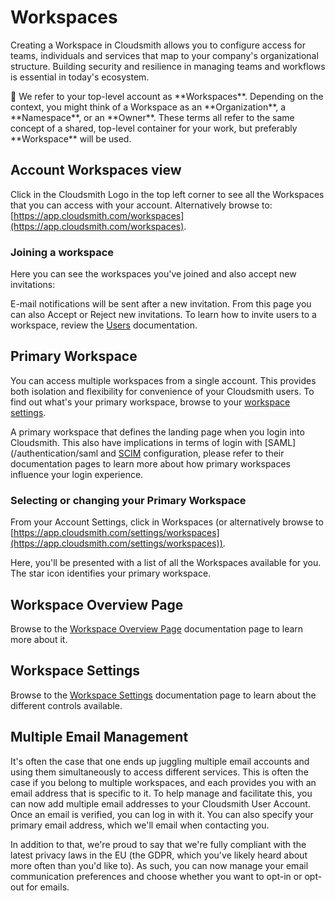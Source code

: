 

# Workspaces

Creating a Workspace in Cloudsmith allows you to configure access for teams, individuals and services that map to your company's organizational structure. Building security and resilience in managing teams and workflows is essential in today's ecosystem.

<Note>
📘 We refer to your top-level account as **Workspaces**. Depending on the context, you might think of a Workspace as an **Organization**, a **Namespace**, or an **Owner**. These terms all refer to the same concept of a shared, top-level container for your work, but preferably **Workspace** will be used.
</Note>

## Account Workspaces view

Click in the Cloudsmith Logo in the top left corner to see all the Workspaces that you can access with your account. Alternatively browse to: [https://app.cloudsmith.com/workspaces](https://app.cloudsmith.com/workspaces).

<BlockImage src={workspaces_list} alt=""></BlockImage>

### Joining a workspace

Here you can see the workspaces you've joined and also accept new invitations:

<BlockImage src={workspace_invite} alt=""></BlockImage>

E-mail notifications will be sent after a new invitation. From this page you can also Accept or Reject new invitations. To learn how to invite users to a workspace, review the [Users](/teams-and-accounts/users) documentation.

## Primary Workspace

You can access multiple workspaces from a single account. This provides both isolation and flexibility for convenience of your Cloudsmith users. To find out what's your primary workspace, browse to your [workspace settings](https://app.cloudsmith.com/settings/workspaces).

A primary workspace that defines the landing page when you login into Cloudsmith. This also have implications in terms of login with [SAML](/authentication/saml and [SCIM](/authentication/scim) configuration, please refer to their documentation pages to learn more about how primary workspaces influence your login experience.

### Selecting or changing your Primary Workspace

From your Account Settings, click in Workspaces (or alternatively browse to [https://app.cloudsmith.com/settings/workspaces](https://app.cloudsmith.com/settings/workspaces)).

Here, you'll be presented with a list of all the Workspaces available for you. The star icon identifies your primary workspace.

## Workspace Overview Page

Browse to the [Workspace Overview Page](./overview) documentation page to learn more about it.

## Workspace Settings

Browse to the [Workspace Settings](./workspace-settings) documentation page to learn about the different controls available.

## Multiple Email Management

It's often the case that one ends up juggling multiple email accounts and using them simultaneously to access different services. This is often the case if you belong to multiple workspaces, and each provides you with an email address that is specific to it. To help manage and facilitate this, you can now add multiple email addresses to your Cloudsmith User Account. Once an email is verified, you can log in with it. You can also specify your primary email address, which we'll email when contacting you.

In addition to that, we're proud to say that we're fully compliant with the latest privacy laws in the EU (the GDPR, which you've likely heard about more often than you'd like to). As such, you can now manage your email communication preferences and choose whether you want to opt-in or opt-out for emails.

